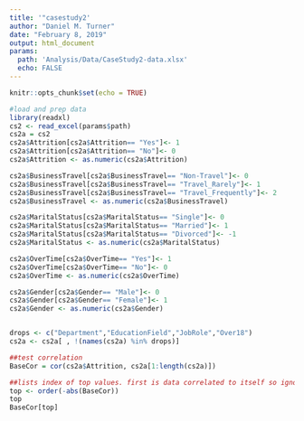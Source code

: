```yaml
---
title: '"casestudy2'
author: "Daniel M. Turner"
date: "February 8, 2019"
output: html_document
params: 
  path: 'Analysis/Data/CaseStudy2-data.xlsx'
  echo: FALSE
---
```


```r
knitr::opts_chunk$set(echo = TRUE)
```



```r
#load and prep data
library(readxl)
cs2 <- read_excel(params$path)
cs2a = cs2
cs2a$Attrition[cs2a$Attrition== "Yes"]<- 1
cs2a$Attrition[cs2a$Attrition== "No"]<- 0
cs2a$Attrition <- as.numeric(cs2a$Attrition)

cs2a$BusinessTravel[cs2a$BusinessTravel== "Non-Travel"]<- 0
cs2a$BusinessTravel[cs2a$BusinessTravel== "Travel_Rarely"]<- 1
cs2a$BusinessTravel[cs2a$BusinessTravel== "Travel_Frequently"]<- 2
cs2a$BusinessTravel <- as.numeric(cs2a$BusinessTravel)

cs2a$MaritalStatus[cs2a$MaritalStatus== "Single"]<- 0
cs2a$MaritalStatus[cs2a$MaritalStatus== "Married"]<- 1
cs2a$MaritalStatus[cs2a$MaritalStatus== "Divorced"]<- -1
cs2a$MaritalStatus <- as.numeric(cs2a$MaritalStatus)

cs2a$OverTime[cs2a$OverTime== "Yes"]<- 1
cs2a$OverTime[cs2a$OverTime== "No"]<- 0
cs2a$OverTime <- as.numeric(cs2a$OverTime)

cs2a$Gender[cs2a$Gender== "Male"]<- 0
cs2a$Gender[cs2a$Gender== "Female"]<- 1
cs2a$Gender <- as.numeric(cs2a$Gender)


drops <- c("Department","EducationField","JobRole","Over18")
cs2a <- cs2a[ , !(names(cs2a) %in% drops)]

```

```r
##test correlation
BaseCor = cor(cs2a$Attrition, cs2a[1:length(cs2a)])

##lists index of top values. first is data correlated to itself so ignore
top <- order(-abs(BaseCor))
top
BaseCor[top]
```

